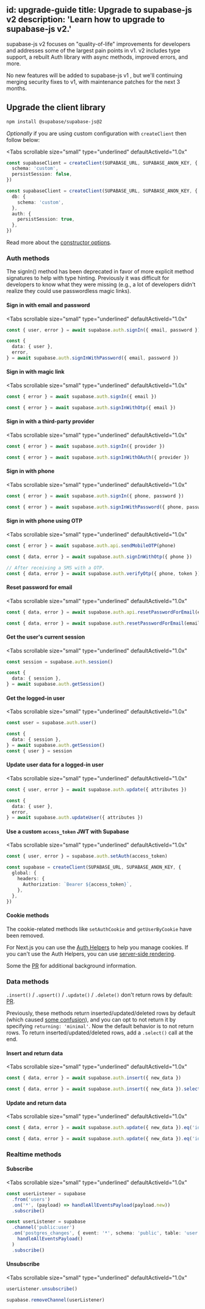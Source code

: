 
id: upgrade-guide
title: Upgrade to supabase-js v2
description: 'Learn how to upgrade to supabase-js v2.'
---

supabase-js v2 focuses on "quality-of-life" improvements for developers and addresses some of the largest pain points in v1. v2 includes type support, a rebuilt Auth library with async methods, improved errors, and more.

No new features will be added to supabase-js v1 , but we'll continuing merging security fixes to v1, with maintenance patches for the next 3 months.

## Upgrade the client library

```sh
npm install @supabase/supabase-js@2
```

_Optionally_ if you are using custom configuration with `createClient` then follow below:

<Tabs
  scrollable
  size="small"
  type="underlined"
  defaultActiveId="1.0x"
>
<TabPanel id="1.0x" label="Before">

```ts title=src/supabaseClient.ts
const supabaseClient = createClient(SUPABASE_URL, SUPABASE_ANON_KEY, {
  schema: 'custom',
  persistSession: false,
})
```

</TabPanel>
<TabPanel id="2.0x" label="After">

```ts title=src/supabaseClient.ts
const supabaseClient = createClient(SUPABASE_URL, SUPABASE_ANON_KEY, {
  db: {
    schema: 'custom',
  },
  auth: {
    persistSession: true,
  },
})
```

</TabPanel>
</Tabs>

Read more about the [constructor options](/docs/reference/javascript/release-notes#explicit-constructor-options).

### Auth methods

The signIn() method has been deprecated in favor of more explicit method signatures to help with type hinting. Previously it was difficult for developers to know what they were missing (e.g., a lot of developers didn't realize they could use passwordless magic links).

#### Sign in with email and password

<Tabs
  scrollable
  size="small"
  type="underlined"
  defaultActiveId="1.0x"
>
<TabPanel id="1.0x" label="Before">

```ts
const { user, error } = await supabase.auth.signIn({ email, password })
```

</TabPanel>
<TabPanel id="2.0x" label="After">

```ts
const {
  data: { user },
  error,
} = await supabase.auth.signInWithPassword({ email, password })
```

</TabPanel>
</Tabs>

#### Sign in with magic link

<Tabs
  scrollable
  size="small"
  type="underlined"
  defaultActiveId="1.0x"
>
<TabPanel id="1.0x" label="Before">

```ts
const { error } = await supabase.auth.signIn({ email })
```

</TabPanel>
<TabPanel id="2.0x" label="After">

```ts
const { error } = await supabase.auth.signInWithOtp({ email })
```

</TabPanel>
</Tabs>

#### Sign in with a third-party provider

<Tabs
  scrollable
  size="small"
  type="underlined"
  defaultActiveId="1.0x"
>
<TabPanel id="1.0x" label="Before">

```ts
const { error } = await supabase.auth.signIn({ provider })
```

</TabPanel>
<TabPanel id="2.0x" label="After">

```ts
const { error } = await supabase.auth.signInWithOAuth({ provider })
```

</TabPanel>
</Tabs>

#### Sign in with phone

<Tabs
  scrollable
  size="small"
  type="underlined"
  defaultActiveId="1.0x"
>
<TabPanel id="1.0x" label="Before">

```ts
const { error } = await supabase.auth.signIn({ phone, password })
```

</TabPanel>
<TabPanel id="2.0x" label="After">

```ts
const { error } = await supabase.auth.signInWithPassword({ phone, password })
```

</TabPanel>
</Tabs>

#### Sign in with phone using OTP

<Tabs
  scrollable
  size="small"
  type="underlined"
  defaultActiveId="1.0x"
>
<TabPanel id="1.0x" label="Before">

```ts
const { error } = await supabase.auth.api.sendMobileOTP(phone)
```

</TabPanel>
<TabPanel id="2.0x" label="After">

```ts
const { data, error } = await supabase.auth.signInWithOtp({ phone })

// After receiving a SMS with a OTP.
const { data, error } = await supabase.auth.verifyOtp({ phone, token })
```

</TabPanel>
</Tabs>

#### Reset password for email

<Tabs
  scrollable
  size="small"
  type="underlined"
  defaultActiveId="1.0x"
>
<TabPanel id="1.0x" label="Before">

```ts
const { data, error } = await supabase.auth.api.resetPasswordForEmail(email)
```

</TabPanel>
<TabPanel id="2.0x" label="After">

```ts
const { data, error } = await supabase.auth.resetPasswordForEmail(email)
```

</TabPanel>
</Tabs>

#### Get the user's current session

<Tabs
  scrollable
  size="small"
  type="underlined"
  defaultActiveId="1.0x"
>
<TabPanel id="1.0x" label="Before">

```ts
const session = supabase.auth.session()
```

</TabPanel>
<TabPanel id="2.0x" label="After">

```ts
const {
  data: { session },
} = await supabase.auth.getSession()
```

</TabPanel>
</Tabs>

#### Get the logged-in user

<Tabs
  scrollable
  size="small"
  type="underlined"
  defaultActiveId="1.0x"
>
<TabPanel id="1.0x" label="Before">

```ts
const user = supabase.auth.user()
```

</TabPanel>
<TabPanel id="2.0x" label="After">

```ts
const {
  data: { session },
} = await supabase.auth.getSession()
const { user } = session
```

</TabPanel>
</Tabs>

#### Update user data for a logged-in user

<Tabs
  scrollable
  size="small"
  type="underlined"
  defaultActiveId="1.0x"
>
<TabPanel id="1.0x" label="Before">

```ts
const { user, error } = await supabase.auth.update({ attributes })
```

</TabPanel>
<TabPanel id="2.0x" label="After">

```ts
const {
  data: { user },
  error,
} = await supabase.auth.updateUser({ attributes })
```

</TabPanel>
</Tabs>

#### Use a custom `access_token` JWT with Supabase

<Tabs
  scrollable
  size="small"
  type="underlined"
  defaultActiveId="1.0x"
>
<TabPanel id="1.0x" label="Before">

```ts
const { user, error } = supabase.auth.setAuth(access_token)
```

</TabPanel>
<TabPanel id="2.0x" label="After">

```ts
const supabase = createClient(SUPABASE_URL, SUPABASE_ANON_KEY, {
  global: {
    headers: {
      Authorization: `Bearer ${access_token}`,
    },
  },
})
```

</TabPanel>
</Tabs>

#### Cookie methods

The cookie-related methods like `setAuthCookie` and `getUserByCookie` have been removed.

For Next.js you can use the [Auth Helpers](https://supabase.com/docs/guides/auth/auth-helpers/nextjs) to help you manage cookies.
If you can't use the Auth Helpers, you can use [server-side rendering](https://supabase.com/docs/guides/auth/server-side-rendering).

Some the [PR](https://github.com/supabase/gotrue-js/pull/340) for additional background information.

### Data methods

`.insert()` / `.upsert()` / `.update()` / `.delete()` don't return rows by default: [PR](https://github.com/supabase/postgrest-js/pull/276).

Previously, these methods return inserted/updated/deleted rows by default (which caused [some confusion](https://github.com/supabase/supabase/discussions/1548)), and you can opt to not return it by specifying `returning: 'minimal'`. Now the default behavior is to not return rows. To return inserted/updated/deleted rows, add a `.select()` call at the end.

#### Insert and return data

<Tabs
  scrollable
  size="small"
  type="underlined"
  defaultActiveId="1.0x"
>
<TabPanel id="1.0x" label="Before">

```ts
const { data, error } = await supabase.auth.insert({ new_data })
```

</TabPanel>
<TabPanel id="2.0x" label="After">

```ts
const { data, error } = await supabase.auth.insert({ new_data }).select()
```

</TabPanel>
</Tabs>

#### Update and return data

<Tabs
  scrollable
  size="small"
  type="underlined"
  defaultActiveId="1.0x"
>
<TabPanel id="1.0x" label="Before">

```ts
const { data, error } = await supabase.auth.update({ new_data }).eq('id', id)
```

</TabPanel>
<TabPanel id="2.0x" label="After">

```ts
const { data, error } = await supabase.auth.update({ new_data }).eq('id', id).select()
```

</TabPanel>
</Tabs>

### Realtime methods

#### Subscribe

<Tabs
  scrollable
  size="small"
  type="underlined"
  defaultActiveId="1.0x"
>
<TabPanel id="1.0x" label="Before">

```ts
const userListener = supabase
  .from('users')
  .on('*', (payload) => handleAllEventsPayload(payload.new))
  .subscribe()
```

</TabPanel>
<TabPanel id="2.0x" label="After">

```ts
const userListener = supabase
  .channel('public:user')
  .on('postgres_changes', { event: '*', schema: 'public', table: 'user' }, (payload) =>
    handleAllEventsPayload()
  )
  .subscribe()
```

</TabPanel>
</Tabs>

#### Unsubscribe

<Tabs
  scrollable
  size="small"
  type="underlined"
  defaultActiveId="1.0x"
>
<TabPanel id="1.0x" label="Before">

```ts
userListener.unsubscribe()
```

</TabPanel>
<TabPanel id="2.0x" label="After">

```ts
supabase.removeChannel(userListener)
```

</TabPanel>
</Tabs>
